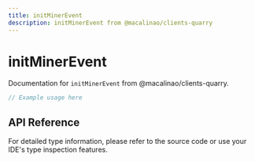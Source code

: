 ```yaml
---
title: initMinerEvent
description: initMinerEvent from @macalinao/clients-quarry
---
```


# initMinerEvent

Documentation for `initMinerEvent` from @macalinao/clients-quarry.

```typescript
// Example usage here
```

## API Reference

For detailed type information, please refer to the source code or use your IDE's type inspection features.
